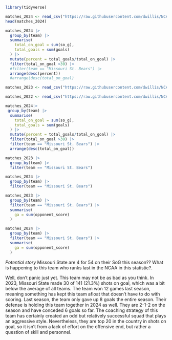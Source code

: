 ```r
library(tidyverse)
```

```r
matches_2024 <- read_csv("https://raw.githubusercontent.com/dwillis/NCAAWomensSoccerData/main/data/ncaa_womens_soccer_matchstats_2024.csv")
head(matches_2024)
```

```r
matches_2024 |> 
  group_by(team) |> 
  summarise(
    total_on_goal = sum(so_g),
    total_goals = sum(goals)
  ) |> 
  mutate(percent = total_goals/total_on_goal) |> 
  filter(total_on_goal >30) |>
  #filter(team == "Missouri St. Bears") |>
  arrange(desc(percent))
  #arrange(desc(total_on_goal)
```
```r
matches_2023 <- read_csv("https://raw.githubusercontent.com/dwillis/NCAAWomensSoccerData/main/data/ncaa_womens_soccer_matchstats_2023.csv")

matches_2022 <- read_csv("https://raw.githubusercontent.com/dwillis/NCAAWomensSoccerData/main/data/ncaa_womens_soccer_matchstats_2022.csv")

matches_2024|>
 group_by(team) |> 
  summarise(
    total_on_goal = sum(so_g),
    total_goals = sum(goals)
  ) |> 
  mutate(percent = total_goals/total_on_goal) |> 
  filter(total_on_goal >30) |>
  filter(team == "Missouri St. Bears") |>
  arrange(desc(total_on_goal))

```


```r
matches_2023 |>
  group_by(team) |>
  filter(team == "Missouri St. Bears")
```

```r
matches_2024 |>
  group_by(team) |>
  filter(team == "Missouri St. Bears")
```

```r
matches_2023 |>
  group_by(team) |>
  filter(team == "Missouri St. Bears") |>
  summarise(
    ga = sum(opponent_score)
  )
```


```r
matches_2024 |>
  group_by(team) |>
  filter(team == "Missouri St. Bears") |>
  summarise(
    ga = sum(opponent_score)
  )
```


*Potential story* Missouri State are 4 for 54 on their SoG this season?? What is happening to this team who ranks last in the NCAA in this statistic?.

Well, don't panic just yet. This team may not be as bad as you think. In 2023, Missouri State made 30 of 141 (21.3%) shots on goal, which was a bit below the average of all teams. The team won 12 games last season, meaning something has kept this team afloat that doesn't have to do with scoring. Last season, the team only gave up 8 goals the entire season. Their defense is holding this team together in 2024 as well. They are 2-1-2 on the season and have conceded 6 goals so far. The coaching strategy of this team has certainly created an odd but relatively successful squad that plays an aggressive style. Nevertheless, they are top 20 in the country in shots on goal, so it isn't from a lack of effort on the offensive end, but rather a question of skill and personnel. 
